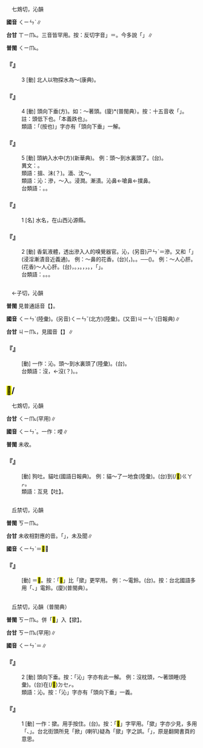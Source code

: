 
=={{ruby|沁|ㄑㄧㄣˋ}}==

　七鴆切，沁韻

'''國音''' <rt>ㄑㄧㄣˋ</rt>∥

'''台甘''' <rt>ㄒㄧㆬ˪</rt>{{ruby|。|ㄒㄧㆰ˪}}{{ruby|。|ㄒㄧㆬ}}。三音皆罕用。按：反切字音{{ruby|「|ㄑㄧㆬ˪}}」{{ruby|。|ㄒㄧㆰ˪}}＝{{ruby|滲|ㄒㄧㆰ˪}}。今多說「{{ruby|涉|ㄒㄧㄚㆴ ͘}}」∥

'''普閩''' <rt>ㄑㄧㆬ˪</rt>。

    

==='''『{{ruby|沁|ㄑㄧㄣˋ}}』'''===
:3  [動] 北人以物探水為～(康典)。
    

==='''『{{ruby|沁|ㄑㄧㄣˋ}}』'''===
:4  [動] 頭向下垂(方)。如：～著頭。(廈){{ruby|頭|ㄊㄠˊ}}*{{ruby|<mark>&#xf8fc0;</mark>|ㄑㄧㆷ}}{{ruby|落|ㄌㄜㆷ ͘}}{{ruby|來|·ㄌㄞˊ}}(普閩典）。按：十五音收「{{ruby|<mark>&#xf90e5;</mark>|ㄑㄧㆷ}}」。註：頭低下也。「本義跌也」。
:類語：「{{ruby|<mark>&#xffeea;</mark>|ㄑㄧㄣˋ}}(按也)」字亦有「頭向下垂」一解。
:
    

==='''『{{ruby|沁|ㄑㄧㄣˋ}}』'''===
:5  [動] 頭納入水中(方)(新華典)。 例：頭～到水裏頭了。(台){{ruby|頭|ㄊㄠˊ}}{{ruby|殼|ㄎㄚㆶ}}{{ruby|注|ㄉㄨ˫}}{{ruby|落|ㄌㄜㆷ ͘}}{{ruby|去|ㄎㄧ˪}}{{ruby|水|ㄗㄨㄧˋ}}{{ruby|內|ㄌㄞ˫}}。
:異文：{{ruby|浸|ㄑㄧㄣˋ}}。
:
:類語：搵、沬(？)。湎、沈～。
:
:類語：沁：滲，～入。浸潤。漸漬。沁鼻←嗆鼻←撲鼻。
:
:台類語：{{ruby|擤|ㄑㄧㄥ˪}}。{{ruby|鑽|ㄗㆭ˪}}。
:
    

==='''『{{ruby|沁|ㄑㄧㄣˋ}}』'''===
:1  [名] 水名，在山西沁源縣。
    

==='''『{{ruby|沁|ㄑㄧㄣˋ}}』'''===
:2  [動] 香氣液體，透出滲入人的嗅覺器官。沁，(另音)<rt>ㄕㄣˋ</rt>＝滲。又和「{{ruby|浸|ㄐㄧㄣˋ/ㄑㄧㄣ}}」(浸淫漸漬音近義通)。 例：～鼻的花香。(台){{ruby|花|ㄏㄨㄚ/ㄏㄨㆤ}}{{ruby|香|ㄏㄧㆲ/ㄆㄤ}}{{ruby|滲|ㄒㄧㆬ˪}}({{ruby|侵|ㄑㄧㆬ}}{{ruby|入|ㆢㄧㆴ ͘/ㄌㄧㆴ ͘}}，{{ruby|滲|ㄒㄧㆬ}}{{ruby|透|ㄊㄠ˪}}){{ruby|入|ㆢㄧㆴ ͘/ㄌㄧㆴ ͘}}{{ruby|鼻|ㄆㆪ˫}}{{ruby|孔|ㄎㄤ}}。{{ruby|令|ㄌㄧㄥ˫}}{{ruby|人|ㆢㄧㄣˊ/ㄌㄧㄣˊ}}{{ruby|感|ㄍㆰˋ}}{{ruby|覺|ㄍㄚㆶ}}{{ruby|爽|ㄙㆲˋ}}{{ruby|快|ㄎㄨㄞ˪}}。──{{ruby|會|ㄨㆤ˫/ㆤ˫}}{{ruby|嗆|ㄑㄧㄥ˪}}{{ruby|人|ㄌㄤˊ}}{{ruby|鼻|ㄆㆪ˫}}{{ruby|孔|ㄎㄤ}}{{ruby|丌|ㆤ}}({{ruby|好|ㄏㄜˋ}}{{ruby|丌|ㆤ}}){{ruby|花|ㄏㄨㆤ}}{{ruby|味|ㆠㄧ˫}}。 例：～人心肝。(花香)～人心肝。(台){{ruby|花|ㄏㄨㆤ}}{{ruby|丌|ㆤ}}{{ruby|芳|ㄆㄤ}}{{ruby|味|ㆠㄧ˫}}{{ruby|嗆|ㄑㄧㄥ˪}}{{ruby|入|ㆢㄧㆴ ͘/ㄌㄧㆴ ͘}}{{ruby|鼻|ㄆㆪ˫}}{{ruby|孔|ㄎㄤ}}，{{ruby|滲|ㄒㄧㆬ˫}}{{ruby|潤|ㄌㄨㄣ˫}}{{ruby|人|ㄌㄤˊ}}{{ruby|丌|ㆤ}}{{ruby|心|ㄒㄧㆬ}}{{ruby|肺|ㄏㄧ˪}}。{{ruby|像|ㄑㄧㆧ˫/ㄑㄧㆫ˫}}{{ruby|好|ㄏㄜˋ}}{{ruby|食|ㄐㄧㄚㆷ ͘}}{{ruby|物|ㄇㆭㆷ ͘/ㄇㄧㆷ ͘}}{{ruby|開|ㄎㄨㄧ}}{{ruby|脾|ㄅㄧˊ}}，{{ruby|芳|ㄆㄤ}}{{ruby|味|ㆠㄧ˫}}{{ruby|令|ㄌㄧㄥ˫}}{{ruby|人|ㆢㄧㄣˊ/ㄌㄧㄣˊ}}{{ruby|心|ㄒㄧㆬ}}{{ruby|肝|ㄍㄨㆩ}}{{ruby|開|ㄎㄨㄧ}}{{ruby|闊|ㄎㄨㄚㆷ}}{{ruby|歡|ㄏㄨㆩ}}{{ruby|喜|ㄏㄧˋ}}。{{ruby|又|ㄧㄨ˫}}{{ruby|像|ㄑㄧㆫ˫/ㄑㄧㆧ˫}}{{ruby|呼|ㄏㆦ}}{{ruby|吸|ㄎㄧㆴ}}{{ruby|新|ㄒㄧㄣ}}{{ruby|鮮|ㄒㄧㄢ}}{{ruby|丌|ㆤ}}{{ruby|空|ㄎㆲ}}{{ruby|氣|ㄎㄧ˪}}，{{ruby|<mark>&#xffbf1;</mark>|ㄌㄧㆬ}}{{ruby|著|ㄉㄧㄜㆷ ͘}}{{ruby|清|ㄑㄧㄥ}}{{ruby|涼|ㄌㄧㄤˊ}}{{ruby|丌|ㆤ}}{{ruby|飲|ㄧㆬˋ}}{{ruby|料|ㄌㄧㄠ˫}}，{{ruby|心|ㄒㄧㆬ}}{{ruby|身|ㄒㄧㄣ}}{{ruby|感|ㄍㆰˋ}}{{ruby|覺|ㄍㄚㆶ}}{{ruby|爽|ㄙㆲˋ}}{{ruby|快|ㄎㄨㄞ˪}}。{{ruby|或|ㄧㄚㆷ ͘}}{{ruby|是|ㄒㄧ˫}}{{ruby|讀|ㄊㄚㆶ ͘}}{{ruby|著|ㄉㄧㄜㆷ ͘}}{{ruby|好|ㄏㄜˋ}}{{ruby|丌|ㆤ}}{{ruby|詩|ㄒㄧ}}{{ruby|文|ㆠㄨㄣˊ}}，{{ruby|聽|ㄊㄧㆩ}}{{ruby|著|ㄉㄧㄜㆷ ͘}}{{ruby|好|ㄏㄜˋ}}{{ruby|音|ㄧㆬ}}{{ruby|樂|ㆣㄚㆶ ͘}}{{ruby|丌|ㆤ}}{{ruby|<mark>&#xf8fbe;</mark>|ㄏㄧㆵ}}{{ruby|款|ㄎㄨㄢˋ}}{{ruby|丌|ㆤ}}{{ruby|感|ㄍㆰˋ}}{{ruby|覺|ㄍㄚㆶ}}{{ruby|<mark>&#xffaca;</mark>|ㄇㄚ˫}}{{ruby|是|ㄒㄧ˫}}{{ruby|一|ㄐㄧㆵ ͘}}{{ruby|種|ㄐㄧㆲˋ}}{{ruby|丌|ㆤ}}「{{ruby|沁|ㄑㄧㆬ˪}}{{ruby|人|ㆢㄧㄣˊ/ㄌㄧㄣˊ}}{{ruby|心|ㄒㄧㆬ}}{{ruby|脾|ㄅㄧˊ}}」。
:台類語：{{ruby|透|ㄊㄠ˪}}{{ruby|心|ㄒㄧㆬ}}{{ruby|涼|ㄌㄧㄤˊ}}。{{ruby|秋|ㄑㄧㄨ}}{{ruby|天|ㄊㆪ}}{{ruby|冥|ㄇㆤˊ}}{{ruby|時|ㄒㄧˊ}}{{ruby|真|ㄐㄧㄣ}}{{ruby|清|ㄑㄧㄥ}}{{ruby|涼|ㄌㄧㄤˊ}}。{{ruby|秋|ㄑㄧㄨ}}{{ruby|夜|ㄧㄚ˫}}{{ruby|沁|ㄑㄧㆬ˪}}{{ruby|涼|ㄌㄧㄤˊ}}。
:
    

=={{ruby|浸|ㄑㄧㄣˋ}}==

　←子{{ruby|鴆|ㄓㄣˋ}}切，沁韻

'''普閩''' 見普通話音【{{ruby|浸|ㄐㄧㄣˋ}}】。

'''國音''' <rt>ㄑㄧㄣˋ</rt>(陸彙)。(另音)<rt>ㄑㄧㄣˇ</rt>(北方)(陸彙)。(又音)<rt>ㄐㄧㄣˋ</rt>{{ruby|、|ㄐㄧㄣ}}(日報典)∥

'''台甘''' <rt>ㄐㄧㆬ˪</rt>，見國音【{{ruby|浸|ㄐㄧㄣˋ}}】∥

    

==='''『{{ruby|浸|ㄑㄧㄣˋ}}』'''===
: [動] 一作：沁。頭～到水裏頭了(陸彙)。(台){{ruby|頭|ㄊㄠˊ}}{{ruby|殼|ㄎㄚㆶ}}{{ruby|注|ㄉㄨ˫}}{{ruby|落|ㄌㄜㆷ ͘}}{{ruby|去|·ㄎㄧ˪}}{{ruby|水|ㄗㄨㄧˋ}}{{ruby|底|ㄉㄨㆤˋ/ㄉㆤˋ}}。
:台類語：沒{{ruby|。|ㆠㄧㆵ ͘}}，←沒(？)。{{ruby|浸|ㄐㄧㆬ˪}}。
:
    

==<mark>&#xf97ed;</mark>/{{ruby|<mark>&#xf97ef;</mark>|ㄑㄧㄣˋ}}==

　七鴆切，沁韻

'''台甘''' <rt>ㄑㄧㆬ˪</rt>{{ruby|。|ㄒㄧㆬ˪}}(罕用)∥

'''國音''' <rt>ㄑㄧㄣˋ</rt>。一作：唚∥

'''普閩''' 未收。

    

==='''『{{ruby|<mark>&#xf97ed;</mark>|ㄑㄧㄣˋ}}』'''===
: [動] 狗吐。貓吐(國語日報典)。 例：貓～了一地食(陸彙)。(台){{ruby|貓|ㄋㄧㄠ}}{{ruby|吐|ㄊㆦ˪}}{{ruby|食|ㄐㄧㄚㆷ ͘}}{{ruby|物|ㄇㆭㆷ ͘/ㄇㄧㆷ ͘}}{{ruby|吐|ㄊㆦ˪}}到(/<mark>&#xffa42;</mark>)<rt>ㄍㄚㆷ</rt>{{ruby|歸|ㄍㄨㄧ}}{{ruby|塗|ㄊㆦˊ}}{{ruby|腳|ㄎㄚ}}。
:類語：互見【吐】。
:
    

=={{ruby|撳|ㄑㄧㄣˋ}}==

　丘禁切，沁韻

'''普閩''' <rt>ㄎㄧㆬ˪</rt>。

'''台甘''' 未收相對應的音。「{{ruby|<mark>&#xffeea;</mark>|ㄎㄧㆬ˪}}」，未及聞∥

'''國音''' <rt>ㄑㄧㄣˋ</rt>＝<mark>&#xffeea;</mark>∥

    

==='''『{{ruby|撳|ㄑㄧㄣˋ}}』'''===
: [動] ＝<mark>&#xffeea;</mark>。按：「<mark>&#xffeea;</mark>」比「撳」更罕用。 例：～電鈴。(台){{ruby|<mark>&#xffc65;</mark>|ㆢㄧㆷ ͘/ㄋㄧㆷ ͘/ㄌㄧㆷ ͘}}{{ruby|電|ㄉㄧㄢ˫}}{{ruby|鈴|ㄌㄧㄥˊ}}。按：台北國語多用「{{ruby|按|ㄢˋ}}、{{ruby|摁|ㄣˋ}}」電鈴。(廈){{ruby|<mark>&#xffb7a;</mark>|ㄑㄧㆷ ͘}}{{ruby|電|ㄉㄧㄢ˫}}{{ruby|鈴|ㄌㄧㄥˊ}}(普閩典）。
    

=={{ruby|<mark>&#xffeea;</mark>|ㄑㄧㄣˋ}}==

　丘禁切，沁韻（普閩典）

'''普閩''' <rt>ㄎㄧㆬ˪</rt>。併「<mark>&#xffeea;</mark>」入【撳】。

'''台甘''' <rt>ㄎㄧㆬ˪</rt>(罕用)∥

'''國音''' <rt>ㄑㄧㄣˋ</rt>＝{{ruby|撳|ㄑㄧㄣˋ}}∥

    

==='''『{{ruby|<mark>&#xffeea;</mark>|ㄑㄧㄣˋ}}』'''===
:2  [動] 頭向下垂。按：「沁」字亦有此一解。 例：沒枕頭，～著頭睡(陸彙)。(台){{ruby|無|ㆠㄜˊ}}{{ruby|枕|ㄐㄧㆬˋ}}{{ruby|頭|ㄊㄠˊ}}{{ruby|向|ㄏㄧㆩ˪}}{{ruby|頭|ㄊㄠˊ}}{{ruby|殼|ㄎㄚㆶ}}在(/<mark>&#xf9549;</mark>)<rt>ㄉㆤㆷ</rt>{{ruby|睏|ㄎㄨㄣ˪}}。
:類語：沁。按：「沁」字亦有「頭向下垂」一義。
:
    

==='''『{{ruby|<mark>&#xffeea;</mark>|ㄑㄧㄣˋ}}』'''===
:1  [動] 一作：撳。用手按住。(台){{ruby|<mark>&#xffc65;</mark>|ㆢㄧㆷ ͘/ㄋㄧㆷ ͘/ㄌㄧㆷ ͘}}。按：「<mark>&#xffeea;</mark>」字罕用。「撳」字亦少見，多用「{{ruby|按|ㄢˋ}}、{{ruby|摁|ㄣˋ}}」。台北街頭所見「掀」(喇叭)疑為「撳」字之誤。「{{ruby|掀|ㄒㄧㄢ}}」，原是翻開書頁的意思。
    
